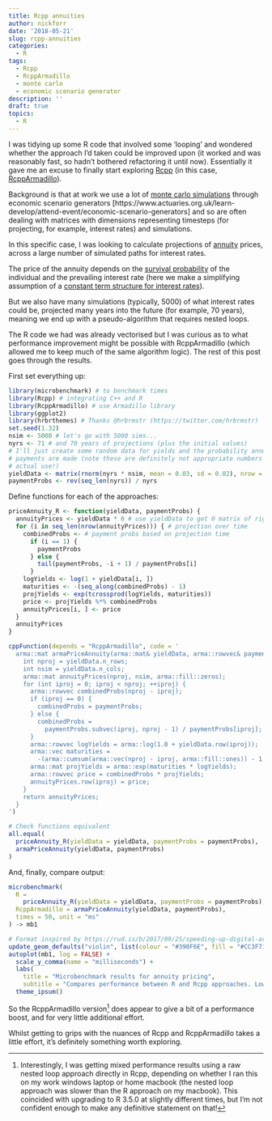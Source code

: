 ```yaml
---
title: Rcpp annuities
author: nickforr
date: '2018-05-21'
slug: rcpp-annuities
categories:
  - R
tags:
  - Rcpp
  - RcppArmadillo
  - monte carlo
  - economic scenario generator
description: ''
draft: true
topics:
  - R
---
```


I was tidying up some R code that involved some 'looping' and wondered whether the approach I'd taken could be improved upon (it worked and was reasonably fast, so hadn't bothered refactoring it until now). Essentially it gave me an excuse to finally start exploring [Rcpp](http://www.rcpp.org) (in this case, [RcppArmadillo](http://dirk.eddelbuettel.com/code/rcpp.armadillo.html)).

Background is that at work we use a lot of [monte carlo simulations](https://en.wikipedia.org/wiki/Monte_Carlo_methods_in_finance) through economic scenario generators [https://www.actuaries.org.uk/learn-develop/attend-event/economic-scenario-generators] and so are often dealing with matrices with dimensions representing timesteps (for projecting, for example, interest rates) and simulations.

In this specific case, I was looking to calculate projections of [annuity](https://en.wikipedia.org/wiki/Annuity) prices, across a large number of simulated paths for interest rates.

The price of the annuity depends on the [survival probability](https://en.wikipedia.org/wiki/Life_table) of the individual and the prevailing interest rate (here we make a simplifying assumption of a [constant term structure for interest rates](https://en.wikipedia.org/wiki/Yield_curve)).

But we also have many simulations (typically, 5000) of what interest rates could be, projected many years into the future (for example, 70 years), meaning we end up with a pseudo-algorithm that requires nested loops.

The R code we had was already vectorised but I was curious as to what performance improvement might be possible with RcppArmadillo (which allowed me to keep much of the same algorithm logic). The rest of this post goes through the results. 

First set everything up:

```r
library(microbenchmark) # to benchmark times
library(Rcpp) # integrating C++ and R
library(RcppArmadillo) # use Armadillo library
library(ggplot2)
library(hrbrthemes) # Thanks @hrbrmstr (https://twitter.com/hrbrmstr) 
set.seed(1.32)
nsim <- 5000 # let's go with 5000 sims...
nyrs <- 71 # and 70 years of projections (plus the initial values)
# I'll just create some random data for yields and the probability annuity
# payments are made (note these are definitely not appropriate numbers for
# actual use!)
yieldData <- matrix(rnorm(nyrs * nsim, mean = 0.03, sd = 0.02), nrow = nyrs)
paymentProbs <- rev(seq_len(nyrs)) / nyrs
```

Define functions for each of the approaches:

```r
priceAnnuity_R <- function(yieldData, paymentProbs) {
  annuityPrices <- yieldData * 0 # use yieldData to get 0 matrix of right dims
  for (i in seq_len(nrow(annuityPrices))) { # projection over time
    combinedProbs <- # payment probs based on projection time
      if (i == 1) {
        paymentProbs
      } else {
        tail(paymentProbs, -i + 1) / paymentProbs[i]
      }
    logYields <- log(1 + yieldData[i, ])
    maturities <- -(seq_along(combinedProbs) - 1)
    projYields <- exp(tcrossprod(logYields, maturities))
    price <- projYields %*% combinedProbs
    annuityPrices[i, ] <- price
  }
  annuityPrices
}

cppFunction(depends = "RcppArmadillo", code = '
  arma::mat armaPriceAnnuity(arma::mat& yieldData, arma::rowvec& paymentProbs) {
    int nproj = yieldData.n_rows;
    int nsim = yieldData.n_cols;
    arma::mat annuityPrices(nproj, nsim, arma::fill::zeros);
    for (int iproj = 0; iproj < nproj; ++iproj) {
      arma::rowvec combinedProbs(nproj - iproj);
      if (iproj == 0) {
        combinedProbs = paymentProbs;
      } else {
        combinedProbs = 
          paymentProbs.subvec(iproj, nproj - 1) / paymentProbs[iproj];
      }
      arma::rowvec logYields = arma::log(1.0 + yieldData.row(iproj));
      arma::vec maturities = 
        -(arma::cumsum(arma::vec(nproj - iproj, arma::fill::ones)) - 1.0);
      arma::mat projYields = arma::exp(maturities * logYields);
      arma::rowvec price = combinedProbs * projYields;
      annuityPrices.row(iproj) = price;
    }
    return annuityPrices;
  }
')

# Check functions equivalent
all.equal(
  priceAnnuity_R(yieldData = yieldData, paymentProbs = paymentProbs), 
  armaPriceAnnuity(yieldData, paymentProbs)
)
```

And, finally, compare output:

```r
microbenchmark(
  R = 
    priceAnnuity_R(yieldData = yieldData, paymentProbs = paymentProbs), 
  RcppArmadillo = armaPriceAnnuity(yieldData, paymentProbs),
  times = 50, unit = "ms"
) -> mb1

# Format inspired by https://rud.is/b/2017/09/25/speeding-up-digital-arachinds/
update_geom_defaults("violin", list(colour = "#390F6E", fill = "#CC3F71"))
autoplot(mb1, log = FALSE) +
  scale_y_comma(name = "milliseconds") +
  labs(
    title = "Microbenchmark results for annuity pricing",
    subtitle = "Compares performance between R and Rcpp approaches. Lower values are better.") +
  theme_ipsum()
```

So the RcppArmadillo version[^1] does appear to give a bit of a performance boost, and for very little additional effort.

Whilst getting to grips with the nuances of Rcpp and RcppArmadillo takes a little effort, it's definitely something worth exploring.

[^1]: Interestingly, I was getting mixed performance results using a raw nested loop approach directly in Rcpp, depending on whether I ran this on my work windows laptop or home macbook (the nested loop approach was slower than the R approach on my macbook). This coincided with upgrading to R 3.5.0 at slightly different times, but I'm not confident enough to make any definitive statement on that!
